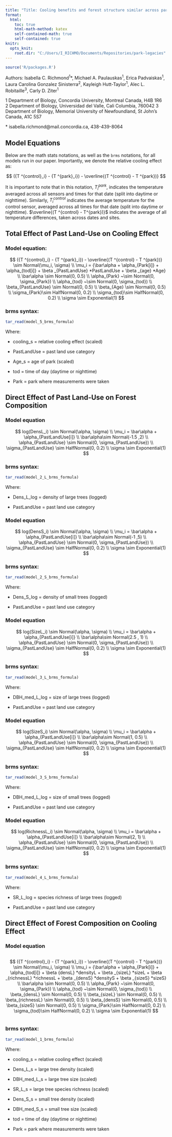 ```yaml
---
title: "Title: Cooling benefits and forest structure similar across parks with varied land use histories"
format: 
  html:
    toc: true
    html-math-method: katex
    self-contained-math: true
    self-contained: true
knitr:
  opts_knit:
    root.dir: "C:/Users/I_RICHMO/Documents/Repositories/park-legacies"
---
```


```r
source('R/packages.R')
```

Authors: Isabella C. Richmond^1^\*, Michael A. Paulauskas^1^, Erica Padvaiskas^1^, Laura Carolina Gonzalez Sinisterra^2^, Kayleigh Hutt-Taylor^1^, Alec L. Robitaille^3^, Carly D. Ziter^1^

1 Department of Biology, Concordia University, Montreal Canada, H4B 1R6\
2 Department of Biology, Universidad del Valle, Cali Columbia, 760042 3 Department of Biology, Memorial University of Newfoundland, St John's Canada, A1C 5S7

\* isabella.richmond\@mail.concordia.ca, 438-439-8064

## Model Equations

Below are the math stats notations, as well as the `brms` notations, for all models run in our paper. Importantly, we denote the relative cooling effect as:

$$
({T ^{control}_i} - {T ^{park}_i}) - \overline{(T ^{control} - T ^{park})}
$$

It is important to note that in this notation, $T^{park}_i$, indicates the temperature averaged across all sensors and times for that date (split into daytime or nighttime). Similarly, $T^{control}_i$ indicates the average temperature for the control sensor, averaged across all times for that date (split into daytime or nighttime). $\overline{(T ^{control} - T^{park})}$ indicates the average of all temperature differences, taken across dates and sites.

## Total Effect of Past Land-Use on Cooling Effect

### Model equation:

$$
({T ^{control}_i} - {T ^{park}_i}) - \overline{(T ^{control} - T ^{park})} \sim Normal(\mu_i, \sigma) 
\\
\mu_i = {\bar\alpha + \alpha_{Park[i]} + \alpha_{tod[i]} + \beta _{PastLandUse} *PastLandUse + \beta _{age} *Age}
\\
\bar\alpha \sim Normal(0, 0.5)
\\
\alpha_{Park} ~\sim Normal(0, \sigma_{Park})
\\
\alpha_{tod} ~\sim Normal(0, \sigma_{tod})
\\
\beta_{PastLandUse} \sim Normal(0, 0.5)
\\
\beta_{Age} \sim Normal(0, 0.5)
\\
\sigma_{Park}\sim HalfNormal(0, 0.2)
\\
\sigma_{tod}\sim HalfNormal(0, 0.2)
\\
\sigma \sim Exponential(1)
$$

### brms syntax:

```r
tar_read(model_5_brms_formula)
```

Where:

-   cooling_s = relative cooling effect (scaled)

-   PastLandUse = past land use category

-   Age_s = age of park (scaled)

-   tod = time of day (daytime or nighttime)

-   Park = park where measurements were taken

## Direct Effect of Past Land-Use on Forest Composition

### Model equation

$$
log(DensL_i) \sim Normal(\alpha, \sigma)
\\
\mu_i = \bar\alpha + \alpha_{PastLandUse[i]}
\\
\bar\alpha\sim Normal(-1.5 ,2)
\\
\alpha_{PastLandUse} \sim Normal(0, \sigma_{PastLandUse})
\\
\sigma_{PastLandUse} \sim HalfNormal(0, 0.2)
\\
\sigma \sim Exponential(1)
$$

### brms syntax:

```r
tar_read(model_2_L_brms_formula)
```

Where:

-   Dens_L_log = density of large trees (logged)

-   PastLandUse = past land use category

### Model equation

$$
log(DensS_i) \sim Normal(\alpha, \sigma)
\\
\mu_i = \bar\alpha + \alpha_{PastLandUse[i]}
\\
\bar\alpha\sim Normal(-1 ,5)
\\
\alpha_{PastLandUse} \sim Normal(0, \sigma_{PastLandUse})
\\
\sigma_{PastLandUse} \sim HalfNormal(0, 0.2)
\\
\sigma \sim Exponential(1)
$$

### brms syntax:

```r
tar_read(model_2_S_brms_formula)
```

Where:

-   Dens_S_log = density of small trees (logged)

-   PastLandUse = past land use category

### Model equation

$$
log(SizeL_i) \sim Normal(\alpha, \sigma)
\\
\mu_i = \bar\alpha + \alpha_{PastLandUse[i]}
\\
\bar\alpha\sim Normal(2.5 , 1)
\\
\alpha_{PastLandUse} \sim Normal(0, \sigma_{PastLandUse})
\\
\sigma_{PastLandUse} \sim HalfNormal(0, 0.2)
\\
\sigma \sim Exponential(1)
$$

### brms syntax:

```r
tar_read(model_3_L_brms_formula)
```

Where:

-   DBH_med_L_log = size of large trees (logged)

-   PastLandUse = past land use category

### Model equation

$$
log(SizeS_i) \sim Normal(\alpha, \sigma)
\\
\mu_i = \bar\alpha + \alpha_{PastLandUse[i]}
\\
\bar\alpha\sim Normal(1, 0.5)
\\
\alpha_{PastLandUse} \sim Normal(0, \sigma_{PastLandUse})
\\
\sigma_{PastLandUse} \sim HalfNormal(0, 0.2)
\\
\sigma \sim Exponential(1)
$$

### brms syntax:

```r
tar_read(model_3_S_brms_formula)
```

Where:

-   DBH_med_L_log = size of small trees (logged)

-   PastLandUse = past land use category

### Model equation

$$
log(RichnessL_i) \sim Normal(\alpha, \sigma)
\\
\mu_i = \bar\alpha + \alpha_{PastLandUse[i]}
\\
\bar\alpha\sim Normal(2, 1)
\\
\alpha_{PastLandUse} \sim Normal(0, \sigma_{PastLandUse})
\\
\sigma_{PastLandUse} \sim HalfNormal(0, 0.2)
\\
\sigma \sim Exponential(1)
$$

### brms syntax:

```r
tar_read(model_4_L_brms_formula)
```

Where:

-   SR_L_log = species richness of large trees (logged)

-   PastLandUse = past land use category

## Direct Effect of Forest Composition on Cooling Effect

### Model equation

::: {style="overflow-x:auto;overflow-y:hidden;"}
$$
({T ^{control}_i} - {T ^{park}_i}) - \overline{(T ^{control} - T ^{park})} \sim Normal(\mu_i, \sigma) 
\\
\mu_i = {\bar\alpha + \alpha_{Park[i]} + \alpha_{tod[i]} + \beta {densL} *densityL + \beta _{sizeL} *sizeL + \beta _{richnessL} *richnessL + \beta _{densS} *densityS + \beta _{sizeS} *sizeS}
\\
\bar\alpha \sim Normal(0, 0.5)
\\
\alpha_{Park} ~\sim Normal(0, \sigma_{Park})
\\
\alpha_{tod} ~\sim Normal(0, \sigma_{tod})
\\
\beta_{densL} \sim Normal(0, 0.5)
\\
\beta_{sizeL} \sim Normal(0, 0.5)
\\
\beta_{richnessL} \sim Normal(0, 0.5)
\\
\beta_{densS} \sim Normal(0, 0.5)
\\
\beta_{sizeS} \sim Normal(0, 0.5)
\\
\sigma_{Park}\sim HalfNormal(0, 0.2)
\\
\sigma_{tod}\sim HalfNormal(0, 0.2)
\\
\sigma \sim Exponential(1)
$$
:::

### brms syntax:

```r
tar_read(model_1_brms_formula)
```

Where:

-   cooling_s = relative cooling effect (scaled)

-   Dens_L_s = large tree density (scaled)

-   DBH_med_L_s = large tree size (scaled)

-   SR_L_s = large tree species richness (scaled)

-   Dens_S_s = small tree density (scaled)

-   DBH_med_S_s = small tree size (scaled)

-   tod = time of day (daytime or nighttime)

-   Park = park where measurements were taken
